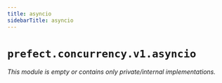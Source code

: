```yaml
---
title: asyncio
sidebarTitle: asyncio
---
```


# `prefect.concurrency.v1.asyncio`

*This module is empty or contains only private/internal implementations.*

